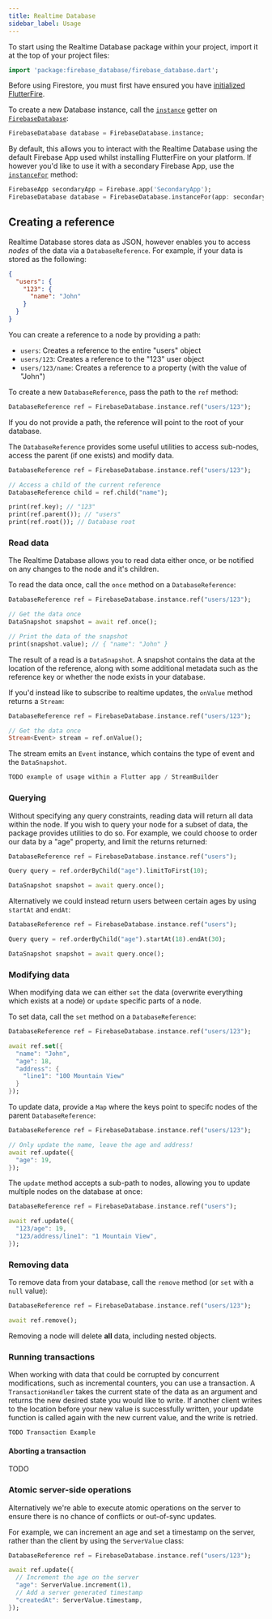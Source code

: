 ```yaml
---
title: Realtime Database
sidebar_label: Usage
---
```


To start using the Realtime Database package within your project, import it at the top of your project files:

```dart
import 'package:firebase_database/firebase_database.dart';
```

Before using Firestore, you must first have ensured you have [initialized FlutterFire](../overview.mdx#initializing-flutterfire).

To create a new Database instance, call the [`instance`](!firebase_database.FirebaseDatabase.instance) getter on [`FirebaseDatabase`](!firebase_database.FirebaseDatabase):

```dart
FirebaseDatabase database = FirebaseDatabase.instance;
```

By default, this allows you to interact with the Realtime Database using the default Firebase App used whilst installing FlutterFire on your
platform. If however you'd like to use it with a secondary Firebase App, use the [`instanceFor`](!firebase_database.FirebaseDatabase.instanceFor) method:

```dart
FirebaseApp secondaryApp = Firebase.app('SecondaryApp');
FirebaseDatabase database = FirebaseDatabase.instanceFor(app: secondaryApp);
```

## Creating a reference

Realtime Database stores data as JSON, however enables you to access *nodes* of the data via a `DatabaseReference`.
For example, if your data is stored as the following:

```json
{
  "users": {
    "123": {
      "name": "John"
    }
  }
}
```

You can create a reference to a node by providing a path:

- `users`: Creates a reference to the entire "users" object
- `users/123`: Creates a reference to the "123" user object
- `users/123/name`: Creates a reference to a property (with the value of "John")

To create a new `DatabaseReference`, pass the path to the `ref` method:

```dart
DatabaseReference ref = FirebaseDatabase.instance.ref("users/123");
```

If you do not provide a path, the reference will point to the root of your database.

The `DatabaseReference` provides some useful utilities to access sub-nodes, access the parent
(if one exists) and modify data.

```dart
DatabaseReference ref = FirebaseDatabase.instance.ref("users/123");

// Access a child of the current reference
DatabaseReference child = ref.child("name");

print(ref.key); // "123"
print(ref.parent()); // "users"
print(ref.root()); // Database root
```

### Read data

The Realtime Database allows you to read data either once, or be notified on any changes to the node
and it's children.

To read the data once, call the `once` method on a `DatabaseReference`:

```dart
DatabaseReference ref = FirebaseDatabase.instance.ref("users/123");

// Get the data once
DataSnapshot snapshot = await ref.once();

// Print the data of the snapshot
print(snapshot.value); // { "name": "John" }
```

The result of a read is a `DataSnapshot`. A snapshot contains the data at the location of the reference,
along with some additional metadata such as the reference key or whether the node exists in your database.

If you'd instead like to subscribe to realtime updates, the `onValue` method returns a `Stream`:

```dart
DatabaseReference ref = FirebaseDatabase.instance.ref("users/123");

// Get the data once
Stream<Event> stream = ref.onValue();
```

The stream emits an `Event` instance, which contains the type of event and the `DataSnapshot`.

```dart
TODO example of usage within a Flutter app / StreamBuilder
```

### Querying

Without specifying any query constraints, reading data will return all data within the node. If you wish
to query your node for a subset of data, the package provides utilities to do so. For example, we could
choose to order our data by a "age" property, and limit the returns returned:

```dart
DatabaseReference ref = FirebaseDatabase.instance.ref("users");

Query query = ref.orderByChild("age").limitToFirst(10);

DataSnapshot snapshot = await query.once();
```

Alternatively we could instead return users between certain ages by using `startAt` and `endAt`:

```dart
DatabaseReference ref = FirebaseDatabase.instance.ref("users");

Query query = ref.orderByChild("age").startAt(18).endAt(30);

DataSnapshot snapshot = await query.once();
```

### Modifying data

When modifying data we can either `set` the data (overwrite everything which exists at a node) or
`update` specific parts of a node.

To set data, call the `set` method on a `DatabaseReference`:

```dart
DatabaseReference ref = FirebaseDatabase.instance.ref("users/123");

await ref.set({
  "name": "John",
  "age": 18,
  "address": {
    "line1": "100 Mountain View"
  }
});
```

To update data, provide a `Map` where the keys point to specifc nodes of the parent `DatabaseReference`:

```dart
DatabaseReference ref = FirebaseDatabase.instance.ref("users/123");

// Only update the name, leave the age and address!
await ref.update({
  "age": 19,
});
```

The `update` method accepts a sub-path to nodes, allowing you to update multiple nodes on the database at
once:

```dart
DatabaseReference ref = FirebaseDatabase.instance.ref("users");

await ref.update({
  "123/age": 19,
  "123/address/line1": "1 Mountain View",
});
```

### Removing data

To remove data from your database, call the `remove` method (or `set` with a `null` value):

```dart
DatabaseReference ref = FirebaseDatabase.instance.ref("users/123");

await ref.remove();
```

Removing a node will delete **all** data, including nested objects.

### Running transactions

When working with data that could be corrupted by concurrent modifications, such as incremental
counters, you can use a transaction. A `TransactionHandler` takes the current state of the data as
an argument and returns the new desired state you would like to write. If another client writes to
the location before your new value is successfully written, your update function is called again with the new
current value, and the write is retried.

```dart
TODO Transaction Example
```

#### Aborting a transaction

TODO

### Atomic server-side operations

Alternatively we're able to execute atomic operations on the server to ensure there is no chance of conflicts
or out-of-sync updates.

For example, we can increment an age and set a timestamp on the server, rather than the client by using the
`ServerValue` class:

```dart
DatabaseReference ref = FirebaseDatabase.instance.ref("users/123");

await ref.update({
  // Increment the age on the server
  "age": ServerValue.increment(1),
  // Add a server generated timestamp
  "createdAt": ServerValue.timestamp,
});
```
